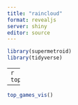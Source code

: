 ```yaml
---
title: "raincloud"
format: revealjs
server: shiny
editor: source
---
```


```r
library(supermetroid)
library(tidyverse)
```


---
```r
top_five_vis()
```

---
```r
top_games_vis()
```
